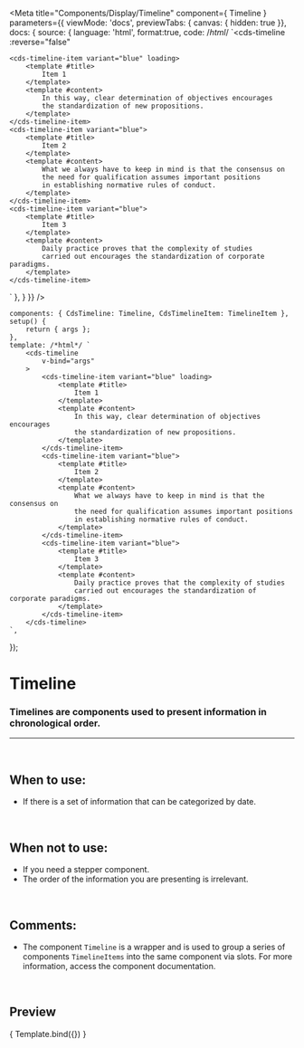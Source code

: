 
<Meta
	title="Components/Display/Timeline"
	component={ Timeline }
	parameters={{
		viewMode: 'docs',
		previewTabs: { canvas: { hidden: true }},
		docs: {
			source: {
				language: 'html',
				format:true,
				code: /*html*/ 
`<cds-timeline
	:reverse="false"
>
	<cds-timeline-item variant="blue" loading>
		<template #title>
			Item 1
		</template>
		<template #content>
			In this way, clear determination of objectives encourages
			the standardization of new propositions.
		</template>
	</cds-timeline-item> 
	<cds-timeline-item variant="blue">
		<template #title>
			Item 2
		</template>
		<template #content>
			What we always have to keep in mind is that the consensus on
			the need for qualification assumes important positions
			in establishing normative rules of conduct.
		</template>
	</cds-timeline-item>
	<cds-timeline-item variant="blue">
		<template #title>
			Item 3
		</template>
		<template #content>
			Daily practice proves that the complexity of studies
			carried out encourages the standardization of corporate paradigms.
		</template>
	</cds-timeline-item>
</cds-timeline>`
			},
		}
	}}
/>

	components: { CdsTimeline: Timeline, CdsTimelineItem: TimelineItem },
	setup() {
		return { args };
	},
	template: /*html*/ `
		<cds-timeline
			v-bind="args" 
		>
			<cds-timeline-item variant="blue" loading>
				<template #title>
					Item 1
				</template>
				<template #content>
					In this way, clear determination of objectives encourages
					the standardization of new propositions.
				</template>
			</cds-timeline-item> 
			<cds-timeline-item variant="blue">
				<template #title>
					Item 2
				</template>
				<template #content>
					What we always have to keep in mind is that the consensus on
					the need for qualification assumes important positions
					in establishing normative rules of conduct.
				</template>
			</cds-timeline-item>
			<cds-timeline-item variant="blue">
				<template #title>
					Item 3
				</template>
				<template #content>
					Daily practice proves that the complexity of studies
					carried out encourages the standardization of corporate paradigms.
				</template>
			</cds-timeline-item>
		</cds-timeline>
	`,
});

# Timeline

### Timelines are components used to present information in chronological order.

---
<br />

## When to use:
- If there is a set of information that can be categorized by date.


<br />

## When not to use:
- If you need a stepper component.
- The order of the information you are presenting is irrelevant.

<br />

## Comments:
- The component `Timeline` is a wrapper and is used to group a series of components `TimelineItems` into the same component via slots. For more information, access the component documentation.

<br />

## Preview

<Canvas>
	<Story
		name="Timeline"
		args={{
			reverse: false,
		}}
	>
		{ Template.bind({}) }
	</Story>
</Canvas>

<ArgsTable story="Timeline" />